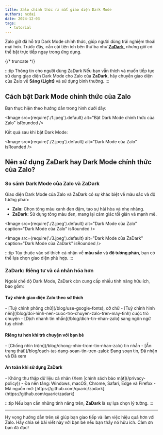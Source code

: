 ```yaml
---
title: Zalo chính thức ra mắt giao diện Dark Mode
authors: ncdai
date: 2024-12-03
tags:
  - tutorial
---
```


Zalo giờ đã hỗ trợ Dark Mode chính thức, giúp người dùng trải nghiệm thoải mái hơn. Trước đây, cần cài tiện ích bên thứ ba như [**ZaDark**](https://zadark.com), nhưng giờ có thể bật trực tiếp ngay trong ứng dụng.

{/* truncate */}

:::tip Thông tin cho người dùng ZaDark
Nếu bạn vẫn thích và muốn tiếp tục sử dụng giao diện Dark Mode cho Zalo của **ZaDark**, hãy chuyển giao diện của Zalo về **Sáng (Light)** và sử dụng bình thường.
:::

## Cách bật Dark Mode chính thức của Zalo

Bạn thực hiện theo hướng dẫn trong hình dưới đây:

<Image
  src={require('./1.jpeg').default}
  alt="Bật Dark Mode chính thức của Zalo"
  isRounded
/>

Kết quả sau khi bật Dark Mode:

<Image
  src={require('./2.jpeg').default}
  alt="Dark Mode của Zalo"
  isRounded
/>

## Nên sử dụng ZaDark hay Dark Mode chính thức của Zalo?

### So sánh Dark Mode của Zalo và ZaDark

Giao diện Dark Mode của Zalo và ZaDark có sự khác biệt về màu sắc và độ tương phản:

- **Zalo**: Chọn tông màu xanh đen đậm, tạo sự hài hòa và nhẹ nhàng.
- **ZaDark**: Sử dụng tông màu đen, mang lại cảm giác tối giản và mạnh mẽ.

<Image
  src={require('./2.jpeg').default}
  alt="Dark Mode của Zalo"
  caption="Dark Mode của Zalo"
  isRounded
/>

<Image
  src={require('./3.jpeg').default}
  alt="Dark Mode của ZaDark"
  caption="Dark Mode của ZaDark"
  isRounded
/>

:::tip
Tùy thuộc vào sở thích cá nhân về **màu sắc** và **độ tương phản**, bạn có thể lựa chọn giao diện phù hợp.
:::

### ZaDark: Riêng tư và cá nhân hóa hơn

Ngoài chế độ Dark Mode, ZaDark còn cung cấp nhiều tính năng hữu ích, bao gồm:

<div className="card margin-bottom--md">
  <div className="card__body">
    <h4>Tuỳ chỉnh giao diện Zalo theo sở thích</h4>
    - [Tuỳ chỉnh phông chữ](/blog/use-google-fonts), cỡ chữ
    - [Tuỳ chỉnh hình nền](/blog/doi-hinh-nen-cuoc-tro-chuyen-zalo-tren-may-tinh) cuộc trò chuyện
    - [Dịch nhanh tin nhắn](/blog/dich-tin-nhan-zalo) sang ngôn ngữ tuỳ chỉnh
  </div>
</div>

<div className="card margin-bottom--md">
  <div className="card__body">
    <h4>Riêng tư hơn khi trò chuyện với bạn bè</h4>
    - [Chống nhìn trộm](/blog/chong-nhin-trom-tin-nhan-zalo) tin nhắn
    - [Ẩn trạng thái](/blog/cach-tat-dang-soan-tin-tren-zalo): Đang soạn tin, Đã nhận và Đã xem
  </div>
</div>

<div className="card margin-bottom--md">
  <div className="card__body">
    <h4>An toàn khi sử dụng ZaDark</h4>
    - Không thu thập dữ liệu cá nhân (Xem [chính sách bảo mật](/privacy-policy))
    - Đa nền tảng: Windows, macOS, Chrome, Safari, Edge và Firefox
    - Mã nguồn mở: [https://github.com/quaric/zadark](https://github.com/quaric/zadark)
  </div>
</div>

:::tip
Nếu bạn cần những tính năng trên, **ZaDark** là sự lựa chọn lý tưởng.
:::

---

Hy vọng hướng dẫn trên sẽ giúp bạn giao tiếp và làm việc hiệu quả hơn với Zalo. Hãy chia sẻ bài viết này với bạn bè nếu bạn thấy nó hữu ích. Cảm ơn bạn đã đọc!
